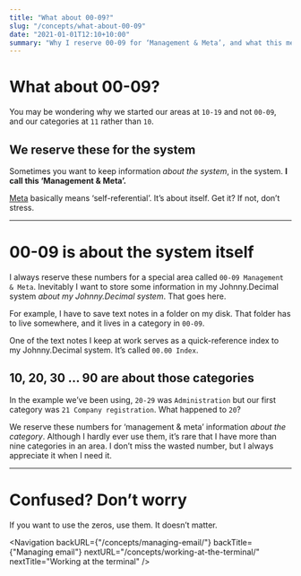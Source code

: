 ```yaml
---
title: "What about 00-09?"
slug: "/concepts/what-about-00-09"
date: "2021-01-01T12:10+10:00"
summary: "Why I reserve 00-09 for ‘Management & Meta’, and what this means."
---
```


# What about 00-09?

You may be wondering why we started our areas at `10-19` and not `00-09`, and our categories at `11` rather than `10`.

## We reserve these for the system

Sometimes you want to keep information _about the system_, in the
system. **I call this ‘Management & Meta’.**

<a href="https://en.wikipedia.org/wiki/Meta">Meta</a> basically means ‘self-referential’.
It’s about itself. Get it? If not, don’t stress.

---

# 00-09 is about the system itself

I always reserve these numbers for a special area called `00-09 Management & Meta`. Inevitably I want to store some information in my Johnny.Decimal system _about my Johnny.Decimal system_. That goes here.

For example, I have to save <Link to="/concepts/keeping-notes/">text notes</Link> in a folder on my disk. That folder has to live somewhere, and it lives in a category in `00-09`.

One of the text notes I keep at work serves as a quick-reference index to my Johnny.Decimal system. It’s called `00.00 Index`.

## 10, 20, 30 … 90 are about those categories

In the example we’ve been using, `20-29` was `Administration` but our first category was `21 Company registration`. What happened to `20`?

We reserve these numbers for ‘management &amp; meta’ information _about the category_. Although I hardly ever use them, it’s rare that I have more than nine categories in an area. I don’t miss the wasted number, but I always appreciate it when I need it.

---

# Confused? Don’t worry

If you want to use the zeros, use them. It doesn’t matter.

<Navigation
	backURL={"/concepts/managing-email/"}
	backTitle={"Managing email"}
	nextURL="/concepts/working-at-the-terminal/"
	nextTitle="Working at the terminal"
/>
